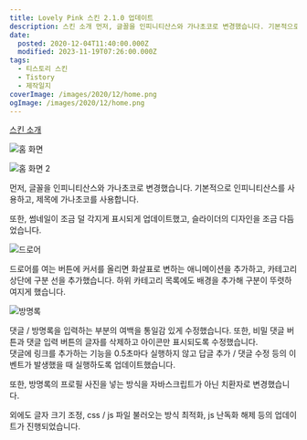 ```yaml
---
title: Lovely Pink 스킨 2.1.0 업데이트
description: 스킨 소개 먼저, 글꼴을 인피니티산스와 가나초코로 변경했습니다. 기본적으로 인피니티산스를 사용하고, 제목에 가나초코를 사용합니다. 또한, 썸네일이 조금 덜 각지게 표시되게 업데이트했고, 슬라이더의 디자인을 조금 다듬었습니다. 드로어를 여는 버튼에 커서를 올리면 화살표로 변하는 애니메이션을 추가하고, 카테고리 상단에 구분 선을 추가했습니다. 하위 카테고리 목록에도 배경을 추가해 구분이 뚜렷하여지게 했습니다. 댓글 / 방명록을 입력하는 부분의 여백을 통일감 있게 수정했습니다.
date:
  posted: 2020-12-04T11:40:00.000Z
  modified: 2023-11-19T07:26:00.000Z
tags:
  - 티스토리 스킨
  - Tistory
  - 제작일지
coverImage: /images/2020/12/home.png
ogImage: /images/2020/12/home.png
---
```


[스킨 소개](https://marshallku.com/work/tistory-skin/%ed%8b%b0%ec%8a%a4%ed%86%a0%eb%a6%ac-%ec%8a%a4%ed%82%a8-9-lovely-pink)

![홈 화면](/images/2020/12/home.png)

![홈 화면 2](/images/2020/12/home2.png)

먼저, 글꼴을 인피니티산스와 가나초코로 변경했습니다. 기본적으로 인피니티산스를 사용하고, 제목에 가나초코를 사용합니다.

또한, 썸네일이 조금 덜 각지게 표시되게 업데이트했고, 슬라이더의 디자인을 조금 다듬었습니다.

![드로어](/images/2020/12/drawer.png)

드로어를 여는 버튼에 커서를 올리면 화살표로 변하는 애니메이션을 추가하고, 카테고리 상단에 구분 선을 추가했습니다. 하위 카테고리 목록에도 배경을 추가해 구분이 뚜렷하여지게 했습니다.

![방명록](/images/2020/12/guestbook.png)

댓글 / 방명록을 입력하는 부분의 여백을 통일감 있게 수정했습니다. 또한, 비밀 댓글 버튼과 댓글 입력 버튼의 글자를 삭제하고 아이콘만 표시되도록 수정했습니다.  
댓글에 링크를 추가하는 기능을 0.5초마다 실행하지 않고 답글 추가 / 댓글 수정 등의 이벤트가 발생했을 때 실행하도록 업데이트했습니다.

또한, 방명록의 프로필 사진을 넣는 방식을 자바스크립트가 아닌 치환자로 변경했습니다.

외에도 글자 크기 조정, css / js 파일 불러오는 방식 최적화, js 난독화 해제 등의 업데이트가 진행되었습니다.